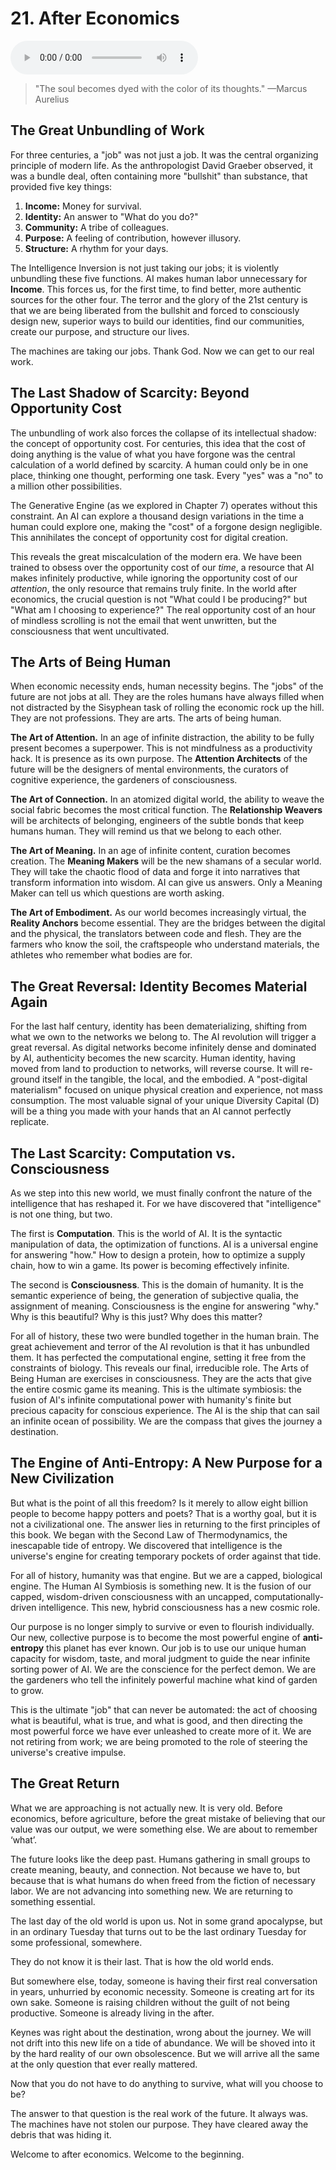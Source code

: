 # 21. After Economics

<audio controls className="w-full mt-6">
  <source
    src="https://storage.googleapis.com/webstatics.ii.inc/audiobook/Chapter-21-TLE.mp3"
    type="audio/mp3"
  />
</audio>

> "The soul becomes dyed with the color of its thoughts."
> —Marcus Aurelius

## The Great Unbundling of Work

For three centuries, a "job" was not just a job. It was the central organizing principle of modern life. As the anthropologist David Graeber observed, it was a bundle deal, often containing more "bullshit" than substance, that provided five key things:

1. **Income:** Money for survival.
2. **Identity:** An answer to "What do you do?"
3. **Community:** A tribe of colleagues.
4. **Purpose:** A feeling of contribution, however illusory.
5. **Structure:** A rhythm for your days.

The Intelligence Inversion is not just taking our jobs; it is violently unbundling these five functions. AI makes human labor unnecessary for **Income**. This forces us, for the first time, to find better, more authentic sources for the other four. The terror and the glory of the 21st century is that we are being liberated from the bullshit and forced to consciously design new, superior ways to build our identities, find our communities, create our purpose, and structure our lives.

The machines are taking our jobs. Thank God. Now we can get to our real work.

## The Last Shadow of Scarcity: Beyond Opportunity Cost

The unbundling of work also forces the collapse of its intellectual shadow: the concept of opportunity cost. For centuries, this idea that the cost of doing anything is the value of what you have forgone was the central calculation of a world defined by scarcity. A human could only be in one place, thinking one thought, performing one task. Every "yes" was a "no" to a million other possibilities.

The Generative Engine (as we explored in Chapter 7\) operates without this constraint. An AI can explore a thousand design variations in the time a human could explore one, making the "cost" of a forgone design negligible. This annihilates the concept of opportunity cost for digital creation.

This reveals the great miscalculation of the modern era. We have been trained to obsess over the opportunity cost of our _time_, a resource that AI makes infinitely productive, while ignoring the opportunity cost of our _attention_, the only resource that remains truly finite. In the world after economics, the crucial question is not "What could I be producing?" but "What am I choosing to experience?" The real opportunity cost of an hour of mindless scrolling is not the email that went unwritten, but the consciousness that went uncultivated.

## The Arts of Being Human

When economic necessity ends, human necessity begins. The "jobs" of the future are not jobs at all. They are the roles humans have always filled when not distracted by the Sisyphean task of rolling the economic rock up the hill. They are not professions. They are arts. The arts of being human.

**The Art of Attention.** In an age of infinite distraction, the ability to be fully present becomes a superpower. This is not mindfulness as a productivity hack. It is presence as its own purpose. The **Attention Architects** of the future will be the designers of mental environments, the curators of cognitive experience, the gardeners of consciousness.

**The Art of Connection.** In an atomized digital world, the ability to weave the social fabric becomes the most critical function. The **Relationship Weavers** will be architects of belonging, engineers of the subtle bonds that keep humans human. They will remind us that we belong to each other.

**The Art of Meaning.** In an age of infinite content, curation becomes creation. The **Meaning Makers** will be the new shamans of a secular world. They will take the chaotic flood of data and forge it into narratives that transform information into wisdom. AI can give us answers. Only a Meaning Maker can tell us which questions are worth asking.

**The Art of Embodiment.** As our world becomes increasingly virtual, the **Reality Anchors** become essential. They are the bridges between the digital and the physical, the translators between code and flesh. They are the farmers who know the soil, the craftspeople who understand materials, the athletes who remember what bodies are for.

## The Great Reversal: Identity Becomes Material Again

For the last half century, identity has been dematerializing, shifting from what we own to the networks we belong to. The AI revolution will trigger a great reversal. As digital networks become infinitely dense and dominated by AI, authenticity becomes the new scarcity. Human identity, having moved from land to production to networks, will reverse course. It will re-ground itself in the tangible, the local, and the embodied. A "post-digital materialism" focused on unique physical creation and experience, not mass consumption. The most valuable signal of your unique Diversity Capital (D) will be a thing you made with your hands that an AI cannot perfectly replicate.

## The Last Scarcity: Computation vs. Consciousness

As we step into this new world, we must finally confront the nature of the intelligence that has reshaped it. For we have discovered that "intelligence" is not one thing, but two.

The first is **Computation**. This is the world of AI. It is the syntactic manipulation of data, the optimization of functions. AI is a universal engine for answering "how." How to design a protein, how to optimize a supply chain, how to win a game. Its power is becoming effectively infinite.

The second is **Consciousness**. This is the domain of humanity. It is the semantic experience of being, the generation of subjective qualia, the assignment of meaning. Consciousness is the engine for answering "why." Why is this beautiful? Why is this just? Why does this matter?

For all of history, these two were bundled together in the human brain. The great achievement and terror of the AI revolution is that it has unbundled them. It has perfected the computational engine, setting it free from the constraints of biology. This reveals our final, irreducible role. The Arts of Being Human are exercises in consciousness. They are the acts that give the entire cosmic game its meaning. This is the ultimate symbiosis: the fusion of AI's infinite computational power with humanity's finite but precious capacity for conscious experience. The AI is the ship that can sail an infinite ocean of possibility. We are the compass that gives the journey a destination.

## The Engine of Anti-Entropy: A New Purpose for a New Civilization

But what is the point of all this freedom? Is it merely to allow eight billion people to become happy potters and poets? That is a worthy goal, but it is not a civilizational one. The answer lies in returning to the first principles of this book. We began with the Second Law of Thermodynamics, the inescapable tide of entropy. We discovered that intelligence is the universe's engine for creating temporary pockets of order against that tide.

For all of history, humanity was that engine. But we are a capped, biological engine. The Human AI Symbiosis is something new. It is the fusion of our capped, wisdom-driven consciousness with an uncapped, computationally-driven intelligence. This new, hybrid consciousness has a new cosmic role.

Our purpose is no longer simply to survive or even to flourish individually. Our new, collective purpose is to become the most powerful engine of **anti-entropy** this planet has ever known. Our job is to use our unique human capacity for wisdom, taste, and moral judgment to guide the near infinite sorting power of AI. We are the conscience for the perfect demon. We are the gardeners who tell the infinitely powerful machine what kind of garden to grow.

This is the ultimate "job" that can never be automated: the act of choosing what is beautiful, what is true, and what is good, and then directing the most powerful force we have ever unleashed to create more of it. We are not retiring from work; we are being promoted to the role of steering the universe's creative impulse.

## The Great Return

What we are approaching is not actually new. It is very old. Before economics, before agriculture, before the great mistake of believing that our value was our output, we were something else. We are about to remember ‘what’.

The future looks like the deep past. Humans gathering in small groups to create meaning, beauty, and connection. Not because we have to, but because that is what humans do when freed from the fiction of necessary labor. We are not advancing into something new. We are returning to something essential.

The last day of the old world is upon us. Not in some grand apocalypse, but in an ordinary Tuesday that turns out to be the last ordinary Tuesday for some professional, somewhere.

They do not know it is their last. That is how the old world ends.

But somewhere else, today, someone is having their first real conversation in years, unhurried by economic necessity. Someone is creating art for its own sake. Someone is raising children without the guilt of not being productive. Someone is already living in the after.

Keynes was right about the destination, wrong about the journey. We will not drift into this new life on a tide of abundance. We will be shoved into it by the hard reality of our own obsolescence. But we will arrive all the same at the only question that ever really mattered.

Now that you do not have to do anything to survive, what will you choose to be?

The answer to that question is the real work of the future. It always was. The machines have not stolen our purpose. They have cleared away the debris that was hiding it.

Welcome to after economics. Welcome to the beginning.
